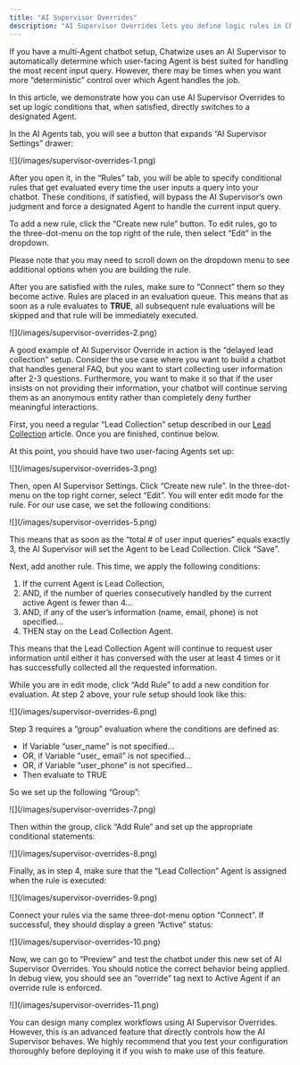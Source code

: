 ```yaml
---
title: "AI Supervisor Overrides"
description: "AI Supervisor Overrides lets you define logic rules in Chatwize to control which AI Agent takes over based on conditions you specify."
---
```


If you have a multi-Agent chatbot setup, Chatwize uses an AI Supervisor to automatically
determine which user-facing Agent is best suited for handling the most recent input query.
However, there may be times when you want more “deterministic” control over which Agent handles
the job.

In this article, we demonstrate how you can use AI Supervisor Overrides to set up logic conditions
that, when satisfied, directly switches to a designated Agent.

In the AI Agents tab, you will see a button that expands “AI Supervisor Settings” drawer:

<Frame>
  ![](/images/supervisor-overrides-1.png)
</Frame>

After you open it, in the “Rules” tab, you will be able to specify conditional rules that get
evaluated every time the user inputs a query into your chatbot. These conditions, if satisfied,
will bypass the AI Supervisor’s own judgment and force a designated Agent to handle the current
input query.

To add a new rule, click the “Create new rule” button. To edit rules, go to the three-dot-menu
on the top right of the rule, then select “Edit” in the dropdown.

<Note>
  Please note that you may need to scroll down on the dropdown menu to see additional options when
  you are building the rule.
</Note>

After you are satisfied with the rules, make sure to “Connect” them so they become active. Rules
are placed in an evaluation queue. This means that as soon as a rule evaluates to **TRUE**, all
subsequent rule evaluations will be skipped and that rule will be immediately executed.

<Frame>
  ![](/images/supervisor-overrides-2.png)
</Frame>

A good example of AI Supervisor Override in action is the “delayed lead collection” setup. Consider
the use case where you want to build a chatbot that handles general FAQ, but you want to start collecting
user information after 2-3 questions. Furthermore, you want to make it so that if the user insists on
not providing their information, your chatbot will continue serving them as an anonymous entity rather
than completely deny further meaningful interactions.

First, you need a regular “Lead Collection” setup described in our [Lead Collection](/lead-collection) article. Once you
are finished, continue below.

At this point, you should have two user-facing Agents set up:

<Frame>
  ![](/images/supervisor-overrides-3.png)
</Frame>

Then, open AI Supervisor Settings. Click “Create new rule”. In the three-dot-menu on the top right corner,
select “Edit”. You will enter edit mode for the rule. For our use case, we set the following conditions:

<Frame>
  ![](/images/supervisor-overrides-5.png)
</Frame>

This means that as soon as the “total # of user input queries” equals exactly 3, the AI Supervisor will set
the Agent to be Lead Collection. Click “Save”.

Next, add another rule. This time, we apply the following conditions:

1. If the current Agent is Lead Collection,
2. AND, if the number of queries consecutively handled by the current active Agent is fewer than 4...
3. AND, if any of the user’s information (name, email, phone) is not specified...
4. THEN stay on the Lead Collection Agent.

This means that the Lead Collection Agent will continue to request user information until either it has conversed
with the user at least 4 times or it has successfully collected all the requested information.

While you are in edit mode, click “Add Rule” to add a new condition for evaluation. At step 2 above, your rule
setup should look like this:

<Frame>
  ![](/images/supervisor-overrides-6.png)
</Frame>

Step 3 requires a “group” evaluation where the conditions are defined as:

- If Variable “user_name” is not specified...
- OR, if Variable “user\_ email” is not specified...
- OR, if Variable “user_phone” is not specified...
- Then evaluate to TRUE

So we set up the following “Group”:

<Frame>
  ![](/images/supervisor-overrides-7.png)
</Frame>

Then within the group, click “Add Rule” and set up the appropriate conditional statements:

<Frame>
  ![](/images/supervisor-overrides-8.png)
</Frame>

Finally, as in step 4, make sure that the “Lead Collection” Agent is assigned when the rule is executed:

<Frame>
  ![](/images/supervisor-overrides-9.png)
</Frame>

Connect your rules via the same three-dot-menu option “Connect”. If successful, they should display a green
“Active” status:

<Frame>
  ![](/images/supervisor-overrides-10.png)
</Frame>

Now, we can go to “Preview” and test the chatbot under this new set of AI Supervisor Overrides. You should notice
the correct behavior being applied. In debug view, you should see an “override” tag next to Active Agent if an override
rule is enforced.

<Frame>
  ![](/images/supervisor-overrides-11.png)
</Frame>

You can design many complex workflows using AI Supervisor Overrides. However, this is an advanced feature that directly
controls how the AI Supervisor behaves. We highly recommend that you test your configuration thoroughly before deploying
it if you wish to make use of this feature.